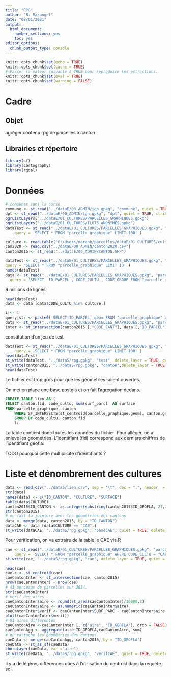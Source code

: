 ```yaml
---
title: "RPG"
author: "B. Maranget"
date: "08/01/2021"
output: 
  html_document: 
    number_sections: yes
    toc: yes
editor_options: 
  chunk_output_type: console
---
```



```r
knitr::opts_chunk$set(echo = TRUE)
knitr::opts_chunk$set(cache = TRUE)
# Passer la valeur suivante à TRUE pour reproduire les extractions.
knitr::opts_chunk$set(eval = TRUE)
knitr::opts_chunk$set(warning = FALSE)
```

# Cadre

## Objet

agréger contenu rpg de parcelles à canton


## Librairies et répertoire

```r
library(sf)
library(cartography)
library(rgdal)
```

# Données

```r
# communes sans la corse
commune <- st_read("../dataE/00_ADMIN/ign.gpkg", "commune", quiet = TRUE,stringsAsFactors = F)
dpt <- st_read("../dataE/00_ADMIN/ign.gpkg", "dpt", quiet = TRUE, stringsAsFactors = F)
ogrListLayers("../dataE/01_CULTURES/PARCELLES_GRAPHIQUES.gpkg") 
ogrListLayers("../dataE/01_CULTURES/ILOTS_ANONYMES.gpkg") 
dataTest <- st_read("../dataE/01_CULTURES/PARCELLES_GRAPHIQUES.gpkg", "parcelle_graphique", 
	query = 'SELECT * FROM "parcelle_graphique" LIMIT 100' )

culture <- read.table("C:/Users/maranb/parcelles/dataE/01_CULTURES/culture.csv", quote="\"", comment.char="")
can2020 <- read.csv("../dataE/00_ADMIN/canton2020.csv")
canton2015 <- st_read("../dataE/00_ADMIN/CANTON.SHP")

```


```r
dataTest <- st_read("../dataE/01_CULTURES/PARCELLES_GRAPHIQUES.gpkg", "parcelle_graphique",
query = 'SELECT * FROM "parcelle_graphique" LIMIT 10' )
names(dataTest)
data <- st_read("../dataE/01_CULTURES/PARCELLES_GRAPHIQUES.gpkg", "parcelle_graphique",
  query = 'SELECT  ID_PARCEL , CODE_CULTU , CODE_GROUP FROM "parcelle_graphique" ' )
```

9 millions de lignes

```r
head(dataTest)
data <- data [data$CODE_CULTU %in% culture,]
```



```r
i <- 1
query_str <- paste0('SELECT ID_PARCEL, geom FROM "parcelle_graphique" WHERE CODE_CULTU = "', culture [i], "\"") 
data <- st_read("../dataE/01_CULTURES/PARCELLES_GRAPHIQUES.gpkg", "parcelle_graphique", query = query_str)
inter <- st_intersection(canton2015 [,"CODE_CANT"], data [,"ID_PARCEL"])

```



constitution d'un jeu de test

```r
dataTest <- st_read("../dataE/01_CULTURES/PARCELLES_GRAPHIQUES.gpkg", "parcelle_graphique", 
	query = 'SELECT * FROM "parcelle_graphique" LIMIT 100' )
head(dataTest)
st_write(dataTest, "../dataS/rpg.gpkg", "test", delete_layer = TRUE, quiet = TRUE)
st_write(canton2015, "../dataS/rpg.gpkg", "canton",delete_layer = TRUE, quiet = TRUE)
head(dataTest)
```


Le fichier est trop gros pour que les géométries soient ouvertes.

On met en place une base postgis et on fait l'agregation dedans.

```sql
CREATE TABLE lien AS (
SELECT canton.fid, code_cultu, sum(surf_parc)  AS surface
FROM parcelle_graphique, canton
	WHERE ST_INTERSECTS(st_centroid(parcelle_graphique.geom), canton.geom)
	GROUP BY code_cultu, canton.fid
	);

```

La table contient donc toutes les données du fichier. Pour alléger, on a enlevé 
les géométries.
L'identifiant  (fid) correspond aux derniers chiffres de l'identifiant géofla.

TODO pourquoi cette multiplicité d'identifiants ?

# Liste  et dénombrement des cultures


```r
data <- read.csv("../dataS/lien.csv", sep = "\t", dec = ".", header  = FALSE)
str(data)
names(data) <- c("ID_CANTON", "CULTURE", "SURFACE")
table(data$CULTURE)
canton2015$ID_CANTON <- as.integer(substring(canton2015$ID_GEOFLA, 21,29))
str(canton2015)
# on fait la jointure avec les géométries des cantons
data <- merge(data, canton2015, by = "ID_CANTON")
dataCAE <- data [data$CULTURE == "CAE",]
st_write(dataCAE, "../dataS/rpg.gpkg", "baseCAE", quiet = TRUE, delete_layer = TRUE)
```


Pour vérification, on va extraire de la table le CAE via R



```r
cae <- st_read("../dataE/01_CULTURES/PARCELLES_GRAPHIQUES.gpkg", "parcelle_graphique", 
	query = 'SELECT * FROM "parcelle_graphique" WHERE CODE_CULTU = "CAE"')
st_write(cae, "../dataS/rpg.gpkg", "cae", delete_layer = TRUE, quiet = TRUE)

head(cae)
cae.c <- st_centroid(cae)
caeCantonInter <- st_intersection(cae, canton2015)
nrow(caeCantonInter) - nrow(cae)
# 41 morceaux de parcelles sur 2634.
str(caeCantonInter)
# verif des aires
caeCantonInter$aire <- round(st_area(caeCantonInter)/10000,2)
caeCantonInter$aire <- as.numeric(caeCantonInter$aire)
caeCantonInter$verif <- caeCantonInter$SURF_PARC - caeCantonInter$aire
plot((caeCantonInter$verif))
# 91 aires différentes
caeCantonAire <-caeCantonInter [, c("aire", "ID_GEOFLA"), drop = FALSE]
caeCantonAgg <- aggregate(aire~ID_GEOFLA,caeCantonAire, sum)
# on rattache les géométries des cantons.
caeData <- merge(caeCantonAgg, canton2015, by = "ID_GEOFLA")
caeData <- st_as_sf(caeData)
choroLayer(caeData, var ="aire")
st_write(caeData, "../dataS/rpg.gpkg", "verifCAE", quiet = TRUE, delete_layer = TRUE)
```

Il y a de légères différences dûes à l'utilisation du centroid dans la requete sql.


